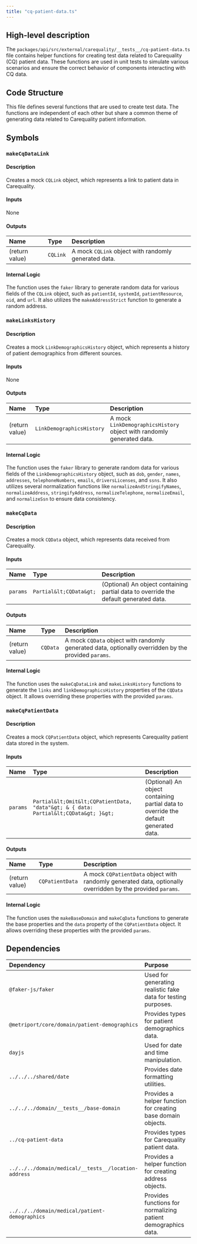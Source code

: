 ```yaml
---
title: "cq-patient-data.ts"
---
```


## High-level description
The `packages/api/src/external/carequality/__tests__/cq-patient-data.ts` file contains helper functions for creating test data related to Carequality (CQ) patient data. These functions are used in unit tests to simulate various scenarios and ensure the correct behavior of components interacting with CQ data.

## Code Structure
This file defines several functions that are used to create test data. The functions are independent of each other but share a common theme of generating data related to Carequality patient information.

## Symbols

### `makeCqDataLink`
#### Description
Creates a mock `CQLink` object, which represents a link to patient data in Carequality.

#### Inputs
None

#### Outputs
| Name | Type | Description |
|:-----|:-----|:------------|
| (return value) | `CQLink` | A mock `CQLink` object with randomly generated data. |

#### Internal Logic
The function uses the `faker` library to generate random data for various fields of the `CQLink` object, such as `patientId`, `systemId`, `patientResource`, `oid`, and `url`. It also utilizes the `makeAddressStrict` function to generate a random address.

### `makeLinksHistory`
#### Description
Creates a mock `LinkDemographicsHistory` object, which represents a history of patient demographics from different sources.

#### Inputs
None

#### Outputs
| Name | Type | Description |
|:-----|:-----|:------------|
| (return value) | `LinkDemographicsHistory` | A mock `LinkDemographicsHistory` object with randomly generated data. |

#### Internal Logic
The function uses the `faker` library to generate random data for various fields of the `LinkDemographicsHistory` object, such as `dob`, `gender`, `names`, `addresses`, `telephoneNumbers`, `emails`, `driversLicenses`, and `ssns`. It also utilizes several normalization functions like `normalizeAndStringifyNames`, `normalizeAddress`, `stringifyAddress`, `normalizeTelephone`, `normalizeEmail`, and `normalizeSsn` to ensure data consistency.

### `makeCqData`
#### Description
Creates a mock `CQData` object, which represents data received from Carequality.

#### Inputs
| Name | Type | Description |
|:-----|:-----|:------------|
| `params` | `Partial&lt;CQData&gt;` | (Optional) An object containing partial data to override the default generated data. |

#### Outputs
| Name | Type | Description |
|:-----|:-----|:------------|
| (return value) | `CQData` | A mock `CQData` object with randomly generated data, optionally overridden by the provided `params`. |

#### Internal Logic
The function uses the `makeCqDataLink` and `makeLinksHistory` functions to generate the `links` and `linkDemographicsHistory` properties of the `CQData` object. It allows overriding these properties with the provided `params`.

### `makeCqPatientData`
#### Description
Creates a mock `CQPatientData` object, which represents Carequality patient data stored in the system.

#### Inputs
| Name | Type | Description |
|:-----|:-----|:------------|
| `params` | `Partial&lt;Omit&lt;CQPatientData, "data"&gt; & { data: Partial&lt;CQData&gt; }&gt;` | (Optional) An object containing partial data to override the default generated data. |

#### Outputs
| Name | Type | Description |
|:-----|:-----|:------------|
| (return value) | `CQPatientData` | A mock `CQPatientData` object with randomly generated data, optionally overridden by the provided `params`. |

#### Internal Logic
The function uses the `makeBaseDomain` and `makeCqData` functions to generate the base properties and the `data` property of the `CQPatientData` object. It allows overriding these properties with the provided `params`.

## Dependencies
| Dependency | Purpose |
|:-----------|:--------|
| `@faker-js/faker` | Used for generating realistic fake data for testing purposes. |
| `@metriport/core/domain/patient-demographics` | Provides types for patient demographics data. |
| `dayjs` | Used for date and time manipulation. |
| `../../../shared/date` | Provides date formatting utilities. |
| `../../../domain/__tests__/base-domain` | Provides a helper function for creating base domain objects. |
| `../cq-patient-data` | Provides types for Carequality patient data. |
| `../../../domain/medical/__tests__/location-address` | Provides a helper function for creating address objects. |
| `../../../domain/medical/patient-demographics` | Provides functions for normalizing patient demographics data. |

